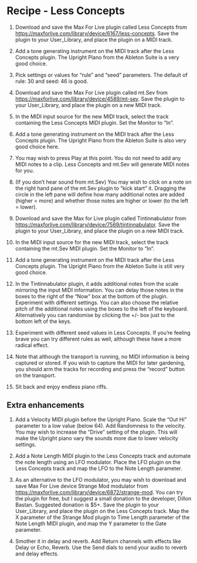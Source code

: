 # Recipe - Less Concepts

1.  Download and save the Max For Live plugin called Less Concepts from <https://maxforlive.com/library/device/6167/less-concepts>. Save the plugin to your User_Library, and place the plugin on a MIDI track.

2.  Add a tone generating instrument on the MIDI track after the Less Concepts plugin. The Upright Piano from the Ableton Suite is a very good choice.

3.  Pick settings or values for "rule" and "seed" parameters. The default of rule: 30 and seed: 46 is good.

4.  Download and save the Max For Live plugin called mt.Sev from <https://maxforlive.com/library/device/4589/mt-sev>. Save the plugin to your User_Library, and place the plugin on a new MIDI track.

5.  In the MIDI input source for the new MIDI track, select the track containing the Less Concepts MIDI plugin. Set the Monitor to "In".

6.  Add a tone generating instrument on the MIDI track after the Less Concepts plugin. The Upright Piano from the Ableton Suite is also very good choice here.

7.  You may wish to press Play at this point. You do not need to add any MIDI notes to a clip. Less Concepts and mt.Sev will generate MIDI notes for you.

8.  (If you don't hear sound from mt.Sev) You may wish to click on a note on the right hand pane of the mt.Sev plugin to "kick start" it. Dragging the circle in the left pane will define how many additional notes are added (higher = more) and whether those notes are higher or lower (to the left = lower).

9.  Download and save the Max for Live plugin called Tintinnabulator from <https://maxforlive.com/library/device/7569/tintinnabulator>. Save the plugin to your User_Library, and place the plugin on a new MIDI track.

10. In the MIDI input source for the new MIDI track, select the track containing the mt.Sev MIDI plugin. Set the Monitor to "In".

11. Add a tone generating instrument on the MIDI track after the Less Concepts plugin. The Upright Piano from the Ableton Suite is still very good choice.

12. In the Tintinnabulator plugin, it adds additional notes from the scale mirroring the input MIDI information. You can delay those notes in the boxes to the right of the "Now" box at the bottom of the plugin. Experiment with different settings. You can also choose the relative pitch of the additional notes using the boxes to the left of the keyboard. Alternatively you can randomise by clicking the +/- box just to the bottom left of the keys.

13. Experiment with different seed values in Less Concepts. If you're feeling brave you can try different rules as well, although these have a more radical effect.

14. Note that although the transport is running, no MIDI information is being captured or stored. If you wish to capture the MIDI for later gardening, you should arm the tracks for recording and press the "record" button on the transport.

15. Sit back and enjoy endless piano riffs.

## Extra enhancements

1.  Add a Velocity MIDI plugin before the Upright Piano. Scale the "Out Hi" parameter to a low value (below 64). Add Randomness to the velocity. You may wish to increase the "Drive" setting of the plugin. This will make the Upright piano vary the sounds more due to lower velocity settings.

2.  Add a Note Length MIDI plugin to the Less Concepts track and automate the note length using an LFO modulator. Place the LFO plugin on the Less Concepts track and map the LFO to the Note Length parameter.

3.  As an alternative to the LFO modulator, you may wish to download and save Max For Live device Strange Mod modulator from <https://maxforlive.com/library/device/6872/strange-mod>. You can try the plugin for free, but I suggest a small donation to the developer, Dillon Bastan. Suggested donation is \$5+. Save the plugin to your User_Library, and place the plugin on the Less Concepts track. Map the X parameter of the Strange Mod plugin to Time Length parameter of the Note Length MIDI plugin, and map the Y parameter to the Gate parameter.

4.  Smother it in delay and reverb. Add Return channels with effects like Delay or Echo, Reverb. Use the Send dials to send your audio to reverb and delay effects.

